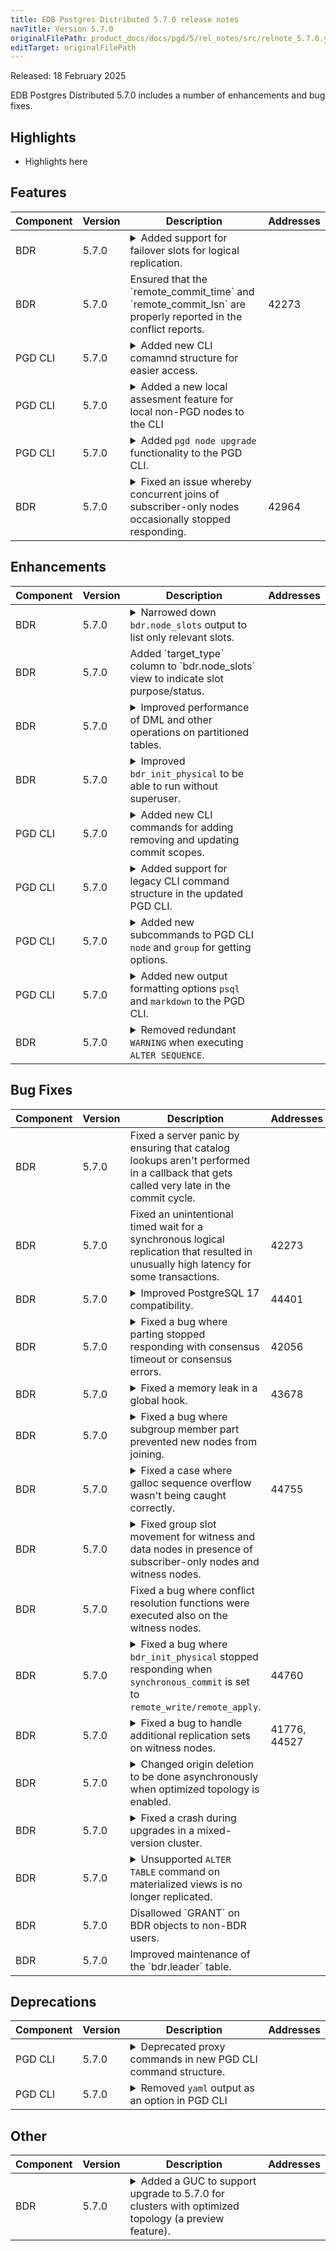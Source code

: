 ```yaml
---
title: EDB Postgres Distributed 5.7.0 release notes
navTitle: Version 5.7.0
originalFilePath: product_docs/docs/pgd/5/rel_notes/src/relnote_5.7.0.yml
editTarget: originalFilePath
---
```


Released: 18 February 2025

EDB Postgres Distributed 5.7.0 includes a number of enhancements and bug fixes.

## Highlights

- Highlights here

## Features

<table class="table w-100"><thead><tr><th>Component</th><th>Version</th><th>Description</th><th width="10%">Addresses</th></tr></thead><tbody>
<tr><td>BDR</td><td>5.7.0</td><td><details><summary>Added support for failover slots for logical replication.</summary><hr/><p>When a PGD node fails or becomes unavailable, consumers can now continue to consume changes from some other node in the cluster. The feature can be turned on by setting the top group option <code>failover_slot_scope</code> to <code>global</code>. The consumer needs to handle duplicate transactions, but PGD
guarantees that every transaction is decoded and sent at least once.</p>
</details></td><td></td></tr>
<tr><td>BDR</td><td>5.7.0</td><td>Ensured that the `remote_commit_time` and `remote_commit_lsn` are properly reported in the conflict reports.</td><td>42273</td></tr>
<tr><td>PGD CLI</td><td>5.7.0</td><td><details><summary>Added new CLI comamnd structure for easier access.</summary><hr/><p>The new CLI command structure is more intuitive and easier to use. The new structure is a &quot;noun-verb&quot; format, where the noun is the object you want to work with and the verb is the action you want to perform. Full details are available in <a href="/pgd/5/cli/command_ref">the CLI command reference</a>.</p>
</details></td><td></td></tr>
<tr><td>PGD CLI</td><td>5.7.0</td><td><details><summary>Added a new local assesment feature for local non-PGD nodes to the CLI</summary><hr/><p>The new feature allows you to assess the local node for compatibility with PGD. The feature is available as <code>pgd assess</code>. Full details are available in <a href="/pgd/5/cli/command_ref">the CLI command reference</a>.</p>
</details></td><td></td></tr>
<tr><td>PGD CLI</td><td>5.7.0</td><td><details><summary>Added <code>pgd node upgrade</code> functionality to the PGD CLI.</summary><hr/><p>The new command allows you to upgrade a node to the latest version of PGD and Postgres. It integrates the operation of <code>bdr_pg_upgrade</code> into the CLI and is run locally. See <a href="/pgd/5/cli/command_ref/pgd_node_upgrade">pgd node upgrade</a> and <a href="/pgd/5/upgrades/bdr_pg_upgrade">inplace upgrades</a> for more information.</p>
</details></td><td></td></tr>
<tr><td>BDR</td><td>5.7.0</td><td><details><summary>Fixed an issue whereby concurrent joins of subscriber-only nodes occasionally stopped responding.</summary><hr/><p>A node could end up waiting for the local state of another concurrently joined node to advance, which caused the system to stop responding.</p>
</details></td><td>42964</td></tr>
</tbody></table>


## Enhancements

<table class="table w-100"><thead><tr><th>Component</th><th>Version</th><th>Description</th><th width="10%">Addresses</th></tr></thead><tbody>
<tr><td>BDR</td><td>5.7.0</td><td><details><summary>Narrowed down <code>bdr.node_slots</code> output to list only relevant slots.</summary><hr/><p>The slots are displayed based on the node type, its role, and the cluster topology.</p>
</details></td><td></td></tr>
<tr><td>BDR</td><td>5.7.0</td><td>Added `target_type` column to `bdr.node_slots` view to indicate slot purpose/status.</td><td></td></tr>
<tr><td>BDR</td><td>5.7.0</td><td><details><summary>Improved performance of DML and other operations on partitioned tables.</summary><hr/><p>Many code paths touching partitioned tables were performing costly checks to support additional table access methods. This code was adjusted to make the most common case (heap) the fastest.</p>
</details></td><td></td></tr>
<tr><td>BDR</td><td>5.7.0</td><td><details><summary>Improved <code>bdr_init_physical</code> to be able to run without superuser.</summary><hr/><p>Now only the <code>bdr_superuser</code> is required.</p>
</details></td><td></td></tr>
<tr><td>PGD CLI</td><td>5.7.0</td><td><details><summary>Added new CLI commands for adding removing and updating commit scopes.</summary><hr/><p>The new commands are <code>pgd commit-scope show</code>, <code>pgd commit-scope create</code>, <code>pgd commit-scope update</code> and <code>pgd commit-scope drop</code>. Full details are available in <a href="/pgd/5/cli/command_ref">the CLI command reference</a>.</p>
</details></td><td></td></tr>
<tr><td>PGD CLI</td><td>5.7.0</td><td><details><summary>Added support for legacy CLI command structure in the updated PGD CLI.</summary><hr/><p>The legacy CLI command structure is still supported in the updated PGD CLI. The legacy command support is available for a limited time and will be removed in a future release. It is implemented as a wrapper around</p>
</details></td><td></td></tr>
<tr><td>PGD CLI</td><td>5.7.0</td><td><details><summary>Added new subcommands to PGD CLI <code>node</code> and <code>group</code> for getting options.</summary><hr/><p>The new subcommands are <code>pgd node get-options</code> and <code>pgd group get-options</code>. Full details are available in <a href="/pgd/5/cli/command_ref">the CLI command reference</a>.</p>
</details></td><td></td></tr>
<tr><td>PGD CLI</td><td>5.7.0</td><td><details><summary>Added new output formatting options <code>psql</code> and <code>markdown</code> to the PGD CLI.</summary><hr/><p>The new options allow you to format the output of the CLI commands in a psql-like or markdown format. Format options are now <code>json</code>, <code>psql</code>, <code>modern</code>, <code>markdown</code>, <code>simple</code> and defaults to <code>simple</code>.</p>
</details></td><td></td></tr>
<tr><td>BDR</td><td>5.7.0</td><td><details><summary>Removed redundant <code>WARNING</code> when executing <code>ALTER SEQUENCE</code>.</summary><hr/><p>The message now only appears when creating the sequence.</p>
</details></td><td></td></tr>
</tbody></table>


## Bug Fixes

<table class="table w-100"><thead><tr><th>Component</th><th>Version</th><th>Description</th><th width="10%">Addresses</th></tr></thead><tbody>
<tr><td>BDR</td><td>5.7.0</td><td>Fixed a server panic by ensuring that catalog lookups aren't performed in a callback that gets called very late in the commit cycle.</td><td></td></tr>
<tr><td>BDR</td><td>5.7.0</td><td>Fixed an unintentional timed wait for a synchronous logical replication that resulted in unusually high latency for some transactions.</td><td>42273</td></tr>
<tr><td>BDR</td><td>5.7.0</td><td><details><summary>Improved PostgreSQL 17 compatibility.</summary><hr/><p>Internal tables managed by autopartition that were created before the upgrade to PG17 were missing a <code>rowtype</code> entry into <code>pg_depend</code>. This issue caused errors after upgrading to PG17.</p>
</details></td><td>44401</td></tr>
<tr><td>BDR</td><td>5.7.0</td><td><details><summary>Fixed a bug where parting stopped responding with consensus timeout or consensus errors.</summary><hr/><p>This fix also ensures parting doesn't stop responding when any of the nodes restart when part is in progress. Origin LSNs don't show up as 0/0 in log messages.</p>
</details></td><td>42056</td></tr>
<tr><td>BDR</td><td>5.7.0</td><td><details><summary>Fixed a memory leak in a global hook.</summary><hr/><p>This bug could cause memory to leak even if <code>bdr.so</code> is just loaded and the extension isn't installed.</p>
</details></td><td>43678</td></tr>
<tr><td>BDR</td><td>5.7.0</td><td><details><summary>Fixed a bug where subgroup member part prevented new nodes from joining.</summary><hr/><p>This fix ensures that if a subgroup member is parted while Raft subgroup routing is active, then another node can subsequently join that subgroup.</p>
</details></td><td></td></tr>
<tr><td>BDR</td><td>5.7.0</td><td><details><summary>Fixed a case where galloc sequence overflow wasn't being caught correctly.</summary><hr/><p>This bug resulted in <code>nextval</code> call being stuck.</p>
</details></td><td>44755</td></tr>
<tr><td>BDR</td><td>5.7.0</td><td><details><summary>Fixed group slot movement for witness and data nodes in presence of subscriber-only nodes and witness nodes.</summary><hr/><p>For PGD 5.6.0 and later, there are no subscriptions from a subscriber-only node to a witness node. This caused a problem with movement of group slot on data nodes and witness nodes in the presence of subscriber-only nodes in the cluster. This bug could cause WAL to be held on both witness nodes and data nodes when there's a subscriber-only node in the cluster.</p>
</details></td><td></td></tr>
<tr><td>BDR</td><td>5.7.0</td><td>Fixed a bug where conflict resolution functions were executed also on the witness nodes.</td><td></td></tr>
<tr><td>BDR</td><td>5.7.0</td><td><details><summary>Fixed a bug where <code>bdr_init_physical</code> stopped responding when <code>synchronous_commit</code> is set to <code>remote_write/remote_apply</code>.</summary><hr/><p><code>bdr_init_physical</code> disables synchronous replication on a new node by resetting <code>synchronous_standby_names</code> to an empty string. A warning message reminds you to set <code>synchronous_standby_names</code> as needed.</p>
</details></td><td>44760</td></tr>
<tr><td>BDR</td><td>5.7.0</td><td><details><summary>Fixed a bug to handle additional replication sets on witness nodes.</summary><hr/><p>The witness node now only cares about the top replication set and thus allows it to miss replications sets and not error out.</p>
</details></td><td>41776, 44527</td></tr>
<tr><td>BDR</td><td>5.7.0</td><td><details><summary>Changed origin deletion to be done asynchronously when optimized topology is enabled.</summary><hr/><p>In an optimized topology, origin names now use the generation ID of the node. This fixes an inconsistency in which some transactions can be lost or sent twice when a node is parted.</p>
</details></td><td></td></tr>
<tr><td>BDR</td><td>5.7.0</td><td><details><summary>Fixed a crash during upgrades in a mixed-version cluster.</summary><hr/><p>Upgrading from versions earlier than 5.6.0 to 5.6.0 and later in a mixed-version cluster with a standby or a node joining/parting could cause a crash.</p>
</details></td><td></td></tr>
<tr><td>BDR</td><td>5.7.0</td><td><details><summary>Unsupported <code>ALTER TABLE</code> command on materialized views is no longer replicated.</summary><hr/><p>Replication no longer becomes stuck when the command is issued.</p>
</details></td><td></td></tr>
<tr><td>BDR</td><td>5.7.0</td><td>Disallowed `GRANT` on BDR objects to non-BDR users.</td><td></td></tr>
<tr><td>BDR</td><td>5.7.0</td><td>Improved maintenance of the `bdr.leader` table.</td><td></td></tr>
</tbody></table>


## Deprecations

<table class="table w-100"><thead><tr><th>Component</th><th>Version</th><th>Description</th><th width="10%">Addresses</th></tr></thead><tbody>
<tr><td>PGD CLI</td><td>5.7.0</td><td><details><summary>Deprecated proxy commands in new PGD CLI command structure.</summary><hr/><p>The proxy commands are deprecated in the new CLI command structure. The proxy commands are still available in the legacy CLI command structure. Proxy options can be set using the <code>pgd group set-option</code> command.</p>
</details></td><td></td></tr>
<tr><td>PGD CLI</td><td>5.7.0</td><td><details><summary>Removed <code>yaml</code> output as an option in PGD CLI</summary><hr/><p>The <code>yaml</code> output option is removed from the PGD CLI. The <code>json</code> output option is still available.</p>
</details></td><td></td></tr>
</tbody></table>


## Other

<table class="table w-100"><thead><tr><th>Component</th><th>Version</th><th>Description</th><th width="10%">Addresses</th></tr></thead><tbody>
<tr><td>BDR</td><td>5.7.0</td><td><details><summary>Added a GUC to support upgrade to 5.7.0 for clusters with optimized topology (a preview feature).</summary><hr/><p>An upgrade to 5.7.0 from clusters that have <code>bdr.force_full_mesh</code> set to <code>off</code> to enable optimized topology
(a preview feature) must first set this GUC to <code>on</code> and then upgrade. After the entire cluster upgrades,
this GUC can be set to <code>off</code> again to enable optimized topology.
Having this GUC set to <code>off</code> during upgrade isn't supported.</p>
</details></td><td></td></tr>
</tbody></table>


